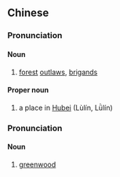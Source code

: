 {{also|绿林}}
==Chinese==
{{zh-forms|s=绿林}}

===Pronunciation===
{{zh-pron
|m=lùlín,lǜlín
|c=luk6 lam4
|cat=n,pn
}}

====Noun====
{{zh-noun}}

# [[forest]] [[outlaw|outlaws]], [[brigand|brigands]]

====Proper noun====
{{zh-proper noun}}

# a place in [[Hubei]] (Lùlín, Lǜlín)

===Pronunciation===
{{zh-pron
|m=lǜlín
|c=luk6 lam4
|cat=n,pn
}}

====Noun====
{{zh-noun}}

# [[greenwood]]
